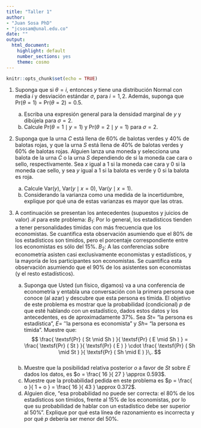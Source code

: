 ```yaml
---
title: "Taller 1"
author: 
- "Juan Sosa PhD" 
- "jcsosam@unal.edu.co"
date: ""
output:
  html_document:
    highlight: default
    number_sections: yes
    theme: cosmo
---
```


```r
knitr::opts_chunk$set(echo = TRUE)
```

1. Suponga que si $\theta = i$, entonces $y$ tiene una distribución Normal con media $i$ y desviación estándar $\sigma$, para $i = 1,2$. Además, suponga que $\textsf{Pr}(\theta = 1) = \textsf{Pr}(\theta = 2) = 0.5$.

    a. Escriba una expresión general para la densidad marginal de $y$ y dibújela para $\sigma = 2$.
    b. Calcule $\textsf{Pr}(\theta = 1\mid y = 1)$ y $\textsf{Pr}(\theta = 2\mid y = 1)$ para $\sigma = 2$.

2. Suponga que la urna $C$ está llena de 60\% de balotas verdes y 40\% de balotas rojas, y que la urna $S$ está llena de 40\% de balotas verdes y 60\% de balotas rojas. Alguien lanza una moneda y selecciona una balota de la urna $C$ o la urna $S$ dependiendo de si la moneda cae cara o sello, respectivamente. Sea $x$ igual a 1 si la moneda cae cara y 0 si la moneda cae sello, y sea $y$ igual a 1 si la balota es verde y 0 si la balota es roja. 

    a. Calcule $\textsf{Var}(y)$, $\textsf{Var}(y\mid x = 0)$, $\textsf{Var}(y\mid x = 1)$. 			
    b. Considerando la varianza como una medida de la incertidumbre, explique por qué una de estas varianzas es mayor que las otras.

3. A continuación se presentan los antecedentes (supuestos y juicios de valor) $\mathcal{B}$ para este problema:
$B_1$: Por lo general, los estadísticos tienden a tener personalidades tímidas con más frecuencia que los economistas. Se cuantifica esta observación asumiendo que el 80\% de los estadísticos son tímidos, pero el porcentaje correspondiente entre los economistas es sólo del 15\%. $B_2$: A las conferencias sobre econometría asisten casi exclusivamente economistas y estadísticos, y la mayoría de los participantes son economistas. Se cuantifica esta observación asumiendo que el 90\% de los asistentes son economistas (y el resto estadísticos).

    a. Suponga que Usted (un físico, digamos) va a una conferencia de econometría y entabla una conversación con la primera persona que conoce (al azar) y descubre que esta persona es tímida. El objetivo de este problema es mostrar que la probabilidad (condicional) $p$ de que esté hablando con un estadístico, dados estos datos y los antecedentes, es de aproximadamente 37\%. Sea $St =$ "la persona es estadística", $E =$ ''la persona es economista" y $Sh =$ "la persona es tímida". Muestre que:
$$
\frac{ \textsf{Pr} ( St \mid Sh  ) }{ \textsf{Pr} ( E \mid Sh ) } =  \frac{ \textsf{Pr} ( St ) }{ \textsf{Pr} ( E ) } \cdot \frac{ \textsf{Pr} ( Sh \mid St ) }{ \textsf{Pr} ( Sh \mid E ) }\,.
$$	
    b. Muestre que la posibilidad relativa posterior $o$ a favor de $St$ sobre $E$ dados los datos, es $o = \frac{ 16 }{ 27 } \approx 0.593$.
    c. Muestre que la probabilidad pedida en este problema es $p = \frac{ o }{ 1 + o } = \frac{ 16 }{ 43 } \approx 0.372$.
    d. Alguien dice, "esa probabilidad no puede ser correcta: el 80\% de los estadísticos son tímidos, frente al 15\% de los economistas, por lo que su probabilidad de hablar con un estadístico debe ser superior al 50\%". Explique por qué esta línea de razonamiento es incorrecta y por qué $p$ debería ser menor del 50\%.
